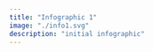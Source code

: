 ```yaml
---
title: "Infographic 1"
image: "./info1.svg"
description: "initial infographic"
---
```


<!-- load required css and javascript libraries used by infographiq functionality -->
<script src="https://code.jquery.com/jquery-3.6.0.min.js" integrity="sha256-/xUj+3OJU5yExlq6GSYGSHk7tPXikynS7ogEvDej/m4="
crossorigin="anonymous"></script>
<script src="https://stackpath.bootstrapcdn.com/bootstrap/3.4.1/js/bootstrap.min.js" 
integrity="sha384-aJ21OjlMXNL5UyIl/XNwTMqvzeRMZH2w8c5cRVpzpU8Y5bApTppSuUkhZXN0VxHd" 
crossorigin="anonymous"></script>
<script src="https://d3js.org/d3.v5.min.js"></script>
<link rel="stylesheet" href="https://stackpath.bootstrapcdn.com/bootstrap/3.4.1/css/bootstrap.min.css" 
integrity="sha384-HSMxcRTRxnN+Bdg0JdbxYKrThecOKuH5zCYotlSAcp1+c8xmyTe9GYg1l9a69psu" 
crossorigin="anonymous">
<link rel="stylesheet" href="https://cdnjs.cloudflare.com/ajax/libs/font-awesome/4.7.0/css/font-awesome.css" 
integrity="sha512-5A8nwdMOWrSz20fDsjczgUidUBR8liPYU+WymTZP1lmY9G6Oc7HlZv156XqnsgNUzTyMefFTcsFH/tnJE/+xBg==" 
crossorigin="anonymous" />

<script src='https://marinebon.github.io/infographiqJS/libs/infographiq_latest/infographiq.js'></script>
<link rel="stylesheet" href="https://marinebon.github.io/infographiqJS/libs/infographiq_latest/infographiq.css">

<!-- define bootstrap layout that will contain the infographic -->
<div class="container-fluid"><div class="row">
  <div class="col-md-9"><div id="svg"></div></div>
  <div class="col-md-3"><ul  id="toc"></ul></div>
</div></div>

<!-- run infographiq function to link the svg with the svg_list -->
<script>
  link_svg({
    svg:         "info1.svg", 
    csv:         "./icon_links.csv", 
    svg_id:      "svg", 
    toc_id:      "toc",
    toc_style:   "sectioned_list",
    text_toggle: "toggle_off",
    svg_filter:  "info1.svg"});
</script>

